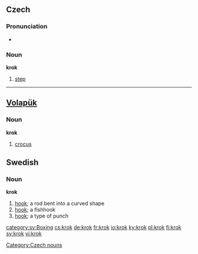 ==Czech==

===Pronunciation===
*{{audio|Cs-krok.ogg|audio}}

===Noun===
'''krok''' {{m}}

# [[step]]

[[Category:Czech nouns]]

----

==[[Volapük]]==

===Noun===
'''krok'''

# [[crocus]]

==Swedish==
===Noun===
{{sv-noun-reg-ar}}
'''krok''' {{c}}
#[[hook]]; a rod bent into a curved shape
#[[hook]]; a fishhook
#[[hook]]; a type of punch 

[[category:sv:Boxing]]
[[cs:krok]]
[[de:krok]]
[[fr:krok]]
[[io:krok]]
[[ky:krok]]
[[pl:krok]]
[[fi:krok]]
[[sv:krok]]
[[vi:krok]]
